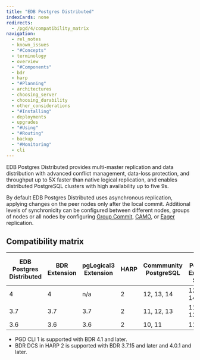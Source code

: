 ```yaml
---
title: "EDB Postgres Distributed"
indexCards: none
redirects:
  - /pgd/4/compatibility_matrix
navigation:
  - rel_notes
  - known_issues
  - "#Concepts"
  - terminology
  - overview
  - "#Components"
  - bdr
  - harp
  - "#Planning"
  - architectures
  - choosing_server
  - choosing_durability
  - other_considerations
  - "#Installing"
  - deployments
  - upgrades
  - "#Using"
  - "#Routing"
  - backup
  - "#Monitoring"
  - cli
---
```



EDB Postgres Distributed provides multi-master replication and data distribution with advanced conflict management, data-loss protection, and throughput up to 5X faster than native logical replication, and enables distributed PostgreSQL clusters with high availability up to five 9s.

By default EDB Postgres Distributed uses asynchronous replication, applying changes on
the peer nodes only after the local commit. Additional levels of synchronicity can
be configured between different nodes, groups of nodes or all nodes by configuring
[Group Commit](/pgd/latest/bdr/group-commit), [CAMO](/pgd/latest/bdr/camo), or
[Eager](/pgd/latest/bdr/eager) replication.

## Compatibility matrix

| EDB Postgres <br/> Distributed | BDR <br/> Extension | pgLogical3 <br/> Extension | HARP | Commmunity <br/> PostgreSQL | EDB Postgres <br/> Extended Server | EDB Postgres <br/> Advanced Server | PGD <br/> CLI |
| ------------------------------ | ------------------- | -------------------------- | ---- | --------------------------- | ---------------------------------- | ---------------------------------- | ------------- |
| 4                              | 4                   | n/a                        | 2    | 12, 13, 14                  | 12, 13, 14                         | 12, 13, 14                         | 1             |
| 3.7                            | 3.7                 | 3.7                        | 2    | 11, 12, 13                  | 11r2, 12, 13                       | 11, 12, 13                         | n/a           |
| 3.6                            | 3.6                 | 3.6                        | 2    | 10, 11                      | 11r1                               | n/a                                | n/a           |

- PGD CLI 1 is supported with BDR 4.1 and later.
- BDR DCS in HARP 2 is supported with BDR 3.7.15 and later and 4.0.1 and later.


